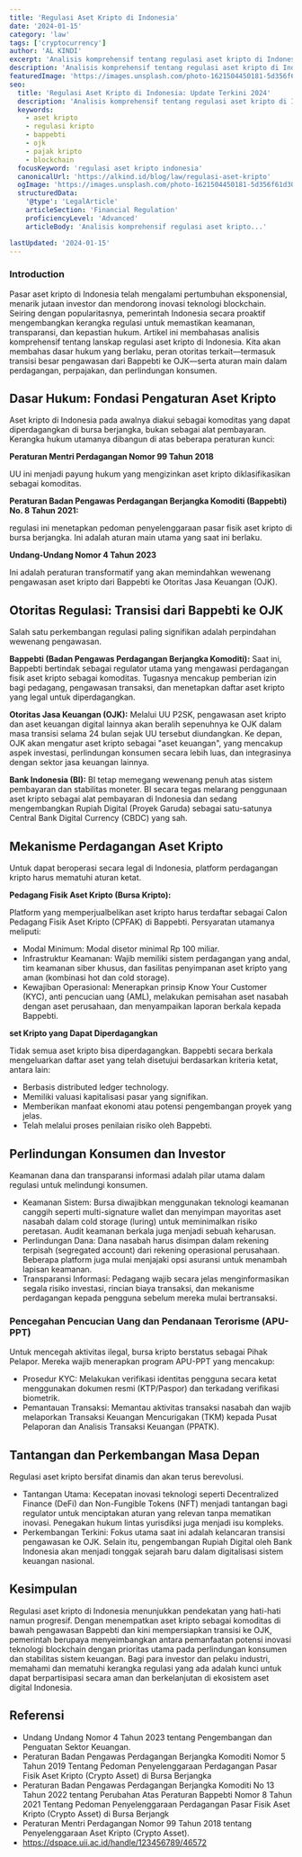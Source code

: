 ```yaml
---
title: 'Regulasi Aset Kripto di Indonesia'
date: '2024-01-15'
category: 'law'
tags: ['cryptocurrency']
author: 'AL KINDI'
excerpt: 'Analisis komprehensif tentang regulasi aset kripto di Indonesia, termasuk aspek perdagangan, perpajakan, dan perlindungan konsumen.'
description: 'Analisis komprehensif tentang regulasi aset kripto di Indonesia, termasuk aspek perdagangan, perpajakan, dan perlindungan konsumen.'
featuredImage: 'https://images.unsplash.com/photo-1621504450181-5d356f61d307?q=80&w=1920&auto=format&fit=crop'
seo:
  title: 'Regulasi Aset Kripto di Indonesia: Update Terkini 2024'
  description: 'Analisis komprehensif tentang regulasi aset kripto di Indonesia mencakup perdagangan, perpajakan, perlindungan konsumen, serta transisi pengawasan dari Bappebti ke OJK.'
  keywords:
    - aset kripto
    - regulasi kripto
    - bappebti
    - ojk
    - pajak kripto
    - blockchain
  focusKeyword: 'regulasi aset kripto indonesia'
  canonicalUrl: 'https://alkind.id/blog/law/regulasi-aset-kripto'
  ogImage: 'https://images.unsplash.com/photo-1621504450181-5d356f61d307?q=80&w=1920&auto=format&fit=crop'
  structuredData:
    '@type': 'LegalArticle'
    articleSection: 'Financial Regulation'
    proficiencyLevel: 'Advanced'
    articleBody: 'Analisis komprehensif regulasi aset kripto...'

lastUpdated: '2024-01-15'
---
```


<Introduction></Introduction>
### Introduction

Pasar aset kripto di Indonesia telah mengalami pertumbuhan eksponensial, menarik jutaan investor dan mendorong inovasi teknologi blockchain. Seiring dengan popularitasnya, pemerintah Indonesia secara proaktif mengembangkan kerangka regulasi untuk memastikan keamanan, transparansi, dan kepastian hukum. Artikel ini membahasas analisis komprehensif tentang lanskap regulasi aset kripto di Indonesia. Kita akan membahas dasar hukum yang berlaku, peran otoritas terkait—termasuk transisi besar pengawasan dari Bappebti ke OJK—serta aturan main dalam perdagangan, perpajakan, dan perlindungan konsumen.

## Dasar Hukum: Fondasi Pengaturan Aset Kripto

Aset kripto di Indonesia pada awalnya diakui sebagai komoditas yang
dapat diperdagangkan di bursa berjangka, bukan sebagai alat pembayaran.
Kerangka hukum utamanya dibangun di atas beberapa peraturan kunci:

**Peraturan Mentri Perdagangan Nomor 99 Tahun 2018**

UU ini menjadi payung hukum yang mengizinkan aset kripto diklasifikasikan sebagai komoditas.

**Peraturan Badan Pengawas Perdagangan Berjangka Komoditi (Bappebti) No. 8 Tahun 2021:**

regulasi ini menetapkan pedoman penyelenggaraan pasar fisik aset kripto di bursa berjangka. Ini adalah aturan main utama yang saat ini berlaku.

**Undang-Undang Nomor 4 Tahun 2023**

Ini adalah peraturan transformatif yang akan memindahkan wewenang pengawasan aset kripto dari Bappebti ke Otoritas Jasa Keuangan (OJK).

## Otoritas Regulasi: Transisi dari Bappebti ke OJK

Salah satu perkembangan regulasi paling signifikan adalah perpindahan wewenang pengawasan.

**Bappebti (Badan Pengawas Perdagangan Berjangka Komoditi):**
Saat ini, Bappebti bertindak sebagai regulator utama yang mengawasi perdagangan fisik aset kripto sebagai komoditas. Tugasnya mencakup pemberian izin bagi pedagang, pengawasan transaksi, dan menetapkan daftar aset kripto yang legal untuk diperdagangkan.

**Otoritas Jasa Keuangan (OJK):**
Melalui UU P2SK, pengawasan aset kripto dan aset keuangan digital lainnya akan beralih sepenuhnya ke OJK dalam masa transisi selama 24 bulan sejak UU tersebut diundangkan. Ke depan, OJK akan mengatur aset kripto sebagai "aset keuangan", yang mencakup aspek investasi, perlindungan konsumen secara lebih luas, dan integrasinya dengan sektor jasa keuangan lainnya.

**Bank Indonesia (BI):**
BI tetap memegang wewenang penuh atas sistem pembayaran dan stabilitas moneter. BI secara tegas melarang penggunaan aset kripto sebagai alat pembayaran di Indonesia dan sedang mengembangkan Rupiah Digital (Proyek Garuda) sebagai satu-satunya Central Bank Digital Currency (CBDC) yang sah.

## Mekanisme Perdagangan Aset Kripto

Untuk dapat beroperasi secara legal di Indonesia, platform perdagangan kripto harus mematuhi aturan ketat.

**Pedagang Fisik Aset Kripto (Bursa Kripto):**

Platform yang memperjualbelikan aset kripto harus terdaftar sebagai Calon Pedagang Fisik Aset Kripto (CPFAK) di Bappebti. Persyaratan utamanya meliputi:

- Modal Minimum: Modal disetor minimal Rp 100 miliar.
- Infrastruktur Keamanan: Wajib memiliki sistem perdagangan yang andal, tim keamanan siber khusus, dan fasilitas penyimpanan aset kripto yang aman (kombinasi hot dan cold storage).
- Kewajiban Operasional: Menerapkan prinsip Know Your Customer (KYC), anti pencucian uang (AML), melakukan pemisahan aset nasabah dengan aset perusahaan, dan menyampaikan laporan berkala kepada Bappebti.

**set Kripto yang Dapat Diperdagangkan**

Tidak semua aset kripto bisa diperdagangkan. Bappebti secara berkala mengeluarkan daftar aset yang telah disetujui berdasarkan kriteria ketat, antara lain:

- Berbasis distributed ledger technology.
- Memiliki valuasi kapitalisasi pasar yang signifikan.
- Memberikan manfaat ekonomi atau potensi pengembangan proyek yang jelas.
- Telah melalui proses penilaian risiko oleh Bappebti.

## Perlindungan Konsumen dan Investor

Keamanan dana dan transparansi informasi adalah pilar utama dalam regulasi untuk melindungi konsumen.

- Keamanan Sistem: Bursa diwajibkan menggunakan teknologi keamanan canggih seperti multi-signature wallet dan menyimpan mayoritas aset nasabah dalam cold storage (luring) untuk meminimalkan risiko peretasan. Audit keamanan berkala juga menjadi sebuah keharusan.
- Perlindungan Dana: Dana nasabah harus disimpan dalam rekening terpisah (segregated account) dari rekening operasional perusahaan. Beberapa platform juga mulai menjajaki opsi asuransi untuk menambah lapisan keamanan.
- Transparansi Informasi: Pedagang wajib secara jelas menginformasikan segala risiko investasi, rincian biaya transaksi, dan mekanisme perdagangan kepada pengguna sebelum mereka mulai bertransaksi.

### Pencegahan Pencucian Uang dan Pendanaan Terorisme (APU-PPT)

Untuk mencegah aktivitas ilegal, bursa kripto berstatus sebagai Pihak Pelapor. Mereka wajib menerapkan program APU-PPT yang mencakup:

- Prosedur KYC: Melakukan verifikasi identitas pengguna secara ketat menggunakan dokumen resmi (KTP/Paspor) dan terkadang verifikasi biometrik.
- Pemantauan Transaksi: Memantau aktivitas transaksi nasabah dan wajib melaporkan Transaksi Keuangan Mencurigakan (TKM) kepada Pusat Pelaporan dan Analisis Transaksi Keuangan (PPATK).

## Tantangan dan Perkembangan Masa Depan

Regulasi aset kripto bersifat dinamis dan akan terus berevolusi.

- Tantangan Utama: Kecepatan inovasi teknologi seperti Decentralized Finance (DeFi) dan Non-Fungible Tokens (NFT) menjadi tantangan bagi regulator untuk menciptakan aturan yang relevan tanpa mematikan inovasi. Penegakan hukum lintas yurisdiksi juga menjadi isu kompleks.
- Perkembangan Terkini: Fokus utama saat ini adalah kelancaran transisi pengawasan ke OJK. Selain itu, pengembangan Rupiah Digital oleh Bank Indonesia akan menjadi tonggak sejarah baru dalam digitalisasi sistem keuangan nasional.

## Kesimpulan

Regulasi aset kripto di Indonesia menunjukkan pendekatan yang hati-hati namun progresif. Dengan menempatkan aset kripto sebagai komoditas di bawah pengawasan Bappebti dan kini mempersiapkan transisi ke OJK, pemerintah berupaya menyeimbangkan antara pemanfaatan potensi inovasi teknologi blockchain dengan prioritas utama pada perlindungan konsumen dan stabilitas sistem keuangan. Bagi para investor dan pelaku industri, memahami dan mematuhi kerangka regulasi yang ada adalah kunci untuk dapat berpartisipasi secara aman dan berkelanjutan di ekosistem aset digital Indonesia.

## Referensi

- Undang Undang Nomor 4 Tahun 2023 tentang Pengembangan dan
  Penguatan Sektor Keuangan.
- Peraturan Badan Pengawas Perdagangan Berjangka Komoditi Nomor
  5 Tahun 2019 Tentang Pedoman Penyelenggaraan Perdagangan Pasar
  Fisik Aset Kripto (Crypto Asset) di Bursa Berjangka
- Peraturan Badan Pengawas Perdagangan Berjangka Komoditi No 13
  Tahun 2022 tentang Perubahan Atas Peraturan Bappebti Nomor 8
  Tahun 2021 Tentang Pedoman Penyelenggaraan Perdagangan Pasar
  Fisik Aset Kripto (Crypto Asset) di Bursa Berjangk
- Peraturan Mentri Perdagangan Nomor 99 Tahun 2018 tentang Penyelenggaraan Aset Kripto (Crypto Asset).
- https://dspace.uii.ac.id/handle/123456789/46572
